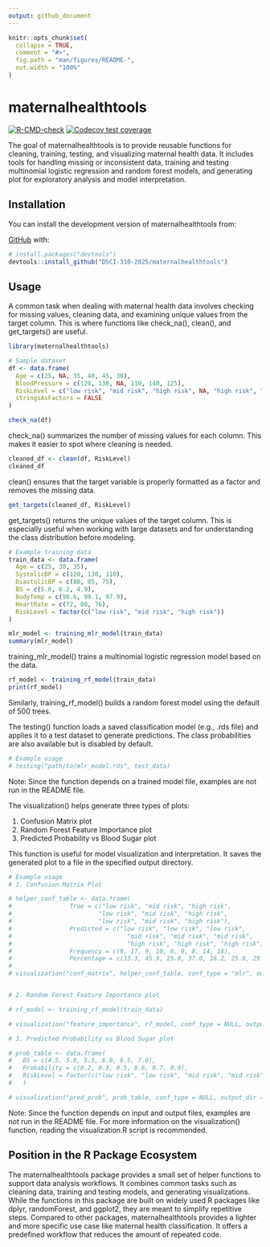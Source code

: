 ```yaml
---
output: github_document
---
```


<!-- README.md is generated from README.Rmd. Please edit that file -->

```r
knitr::opts_chunk$set(
  collapse = TRUE,
  comment = "#>",
  fig.path = "man/figures/README-",
  out.width = "100%"
)
```

# maternalhealthtools

<!-- badges: start -->
[![R-CMD-check](https://github.com/DSCI-310-2025/maternalhealthtools/actions/workflows/R-CMD-check.yaml/badge.svg)](https://github.com/DSCI-310-2025/maternalhealthtools/actions/workflows/R-CMD-check.yaml)
[![Codecov test coverage](https://codecov.io/gh/DSCI-310-2025/maternalhealthtools/graph/badge.svg)](https://app.codecov.io/gh/DSCI-310-2025/maternalhealthtools)
<!-- badges: end -->

The goal of maternalhealthtools is to provide reusable functions for cleaning, training, testing, and visualizing maternal health data. It includes tools for handling missing or inconsistent data, training and testing multinomial logistic regression and random forest models, and generating plot for exploratory analysis and model interpretation.


## Installation

You can install the development version of maternalhealthtools from:

[GitHub](https://github.com/DSCI-310-2025/maternalhealthtools.git) with:

``` r
# install.packages("devtools")
devtools::install_github("DSCI-310-2025/maternalhealthtools")
```

## Usage

A common task when dealing with maternal health data involves checking for missing values, cleaning data, and examining unique values from the target column.
This is where functions like check_na(), clean(), and get_targets() are useful. 

```r
library(maternalhealthtools)

# Sample dataset
df <- data.frame(
  Age = c(25, NA, 35, 40, 45, 30),
  BloodPressure = c(120, 130, NA, 110, 140, 125),
  RiskLevel = c("low risk", "mid risk", "high risk", NA, "high risk", "mid risk"),
  stringsAsFactors = FALSE
)

check_na(df)
```

check_na() summarizes the number of missing values for each column. This makes it easier to spot where cleaning is needed.

```r
cleaned_df <- clean(df, RiskLevel)
cleaned_df
```
clean() ensures that the target variable is properly formatted as a factor and removes the missing data.

```r
get_targets(cleaned_df, RiskLevel)
```
get_targets() returns the unique values of the target column. This is especially useful when working with large datasets and for understanding the class distribution before modeling.

```r
# Example training data
train_data <- data.frame(
  Age = c(25, 30, 35),
  SystolicBP = c(120, 130, 110),
  DiastolicBP = c(80, 85, 75),
  BS = c(5.6, 6.2, 4.9),
  BodyTemp = c(98.6, 99.1, 97.9),
  HeartRate = c(72, 80, 76),
  RiskLevel = factor(c("low risk", "mid risk", "high risk"))
)

mlr_model <- training_mlr_model(train_data)
summary(mlr_model)
```
training_mlr_model() trains a multinomial logistic regression model based on the data. 

```r
rf_model <- training_rf_model(train_data)
print(rf_model)
```
Similarly, training_rf_model() builds a random forest model using the default of 500 trees.

The testing() function loads a saved classification model (e.g., .rds file) and applies it to a test dataset to generate predictions. The class probabilities are also available but is disabled by default.

```r
# Example usage
# testing("path/to/mlr_model.rds", test_data)
```

Note: Since the function depends on a trained model file, examples are not run in the README file.

The visualization() helps generate three types of plots:

1. Confusion Matrix plot
2. Random Forest Feature Importance plot
3. Predicted Probability vs Blood Sugar plot

This function is useful for model visualization and interpretation. It saves the generated plot to a file in the specified output directory. 

```r
# Example usage
# 1. Confusion Matrix Plot

# helper_conf_table <- data.frame(
#                True = c("low risk", "mid risk", "high risk",
#                        "low risk", "mid risk", "high risk",
#                        "low risk", "mid risk", "high risk"),
#                Predicted = c("low risk", "low risk", "low risk",
#                                "mid risk", "mid risk", "mid risk",
#                                "high risk", "high risk", "high risk"),
#                Frequency = c(9, 17, 9, 10, 6, 9, 8, 14, 18),
#                Percentage = c(33.3, 45.9, 25.0, 37.0, 16.2, 25.0, 29.6, 37.8, 50.0))
#                
# visualization("conf_matrix", helper_conf_table, conf_type = "mlr", output_dir = "outputs")


# 2. Random Forest Feature Importance plot

# rf_model <- training_rf_model(train_data)

# visualization("feature_importance", rf_model, conf_type = NULL, output_dir = "outputs")

# 3. Predicted Probability vs Blood Sugar plot

# prob_table <- data.frame(
#   BS = c(4.5, 5.0, 5.5, 6.0, 6.5, 7.0),
#   Probability = c(0.2, 0.3, 0.5, 0.6, 0.7, 0.9),
#   RiskLevel = factor(c("low risk", "low risk", "mid risk", "mid risk", "high risk", "high risk"))
#   )

# visualization("pred_prob", prob_table, conf_type = NULL, output_dir = "outputs")
```

Note: Since the function depends on input and output files, examples are not run in the README file. For more information on the visualization() function, reading the visualization.R script is recommended.


## Position in the R Package Ecosystem

The maternalhealthtools package provides a small set of helper functions to support data analysis workflows. It combines common tasks such as cleaning data, training and testing models, and generating visualizations. While the functions in this package are built on widely used R packages like dplyr, randomForest, and ggplot2, they are meant to simplify repetitive steps. Compared to other packages, maternalhealthtools provides a lighter and more specific use case like maternal health classification. It offers a predefined workflow that reduces the amount of repeated code. 


